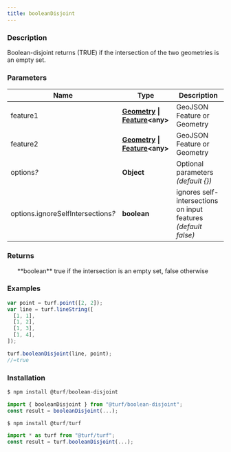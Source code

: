 ```yaml
---
title: booleanDisjoint
---
```



### Description

Boolean-disjoint returns (TRUE) if the intersection of the two geometries is an empty set.

### Parameters

| Name                                    | Type                                                                                                                                 | Description                                                    |
| --------------------------------------- | ------------------------------------------------------------------------------------------------------------------------------------ | -------------------------------------------------------------- |
| feature1                                | **[Geometry](https://tools.ietf.org/html/rfc7946#section-3.1) \| [Feature](https://tools.ietf.org/html/rfc7946#section-3.2)\<any\>** | GeoJSON Feature or Geometry                                    |
| feature2                                | **[Geometry](https://tools.ietf.org/html/rfc7946#section-3.1) \| [Feature](https://tools.ietf.org/html/rfc7946#section-3.2)\<any\>** | GeoJSON Feature or Geometry                                    |
| options<i>?</i>                         | **Object**                                                                                                                           | Optional parameters _(default \{\})_                           |
| options.ignoreSelfIntersections<i>?</i> | **boolean**                                                                                                                          | ignores self-intersections on input features _(default false)_ |

### Returns

<ul>
  **boolean** true if the intersection is an empty set, false otherwise

</ul>

### Examples

```javascript
var point = turf.point([2, 2]);
var line = turf.lineString([
  [1, 1],
  [1, 2],
  [1, 3],
  [1, 4],
]);

turf.booleanDisjoint(line, point);
//=true
```

### Installation

```javascript
$ npm install @turf/boolean-disjoint

import { booleanDisjoint } from "@turf/boolean-disjoint";
const result = booleanDisjoint(...);
```

```javascript
$ npm install @turf/turf

import * as turf from "@turf/turf";
const result = turf.booleanDisjoint(...);
```
